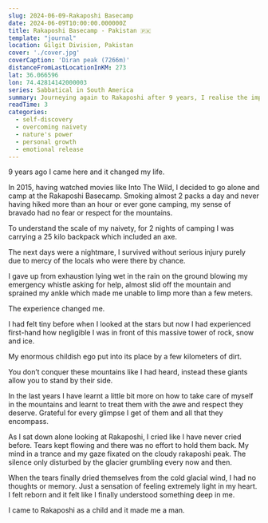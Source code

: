 ```yaml
---
slug: 2024-06-09-Rakaposhi Basecamp
date: 2024-06-09T10:00:00.000000Z
title: Rakaposhi Basecamp - Pakistan 🇵🇰
template: "journal"
location: Gilgit Division, Pakistan
cover: './cover.jpg'
coverCaption: 'Diran peak (7266m)'
distanceFromLastLocationInKM: 273
lat: 36.066596
lon: 74.42814142000003
series: Sabbatical in South America
summary: Journeying again to Rakaposhi after 9 years, I realise the importance of visiting this mountain again which leaves me reborn and weeping at the base of its majestic peak.
readTime: 3
categories:
  - self-discovery
  - overcoming naivety
  - nature's power
  - personal growth
  - emotional release
---
```


9 years ago I came here and it changed my life.

In 2015, having watched movies like Into The Wild, I decided to go alone and camp at the Rakaposhi Basecamp. Smoking almost 2 packs a day and never having hiked more than an hour or ever gone camping, my sense of bravado had no fear or respect for the mountains.

To understand the scale of my naivety, for 2 nights of camping I was carrying a 25 kilo backpack which included an axe.

The next days were a nightmare, I survived without serious injury purely due to mercy of the locals who were there by chance.

I gave up from exhaustion lying wet in the rain on the ground blowing my emergency whistle asking for help, almost slid off the mountain and sprained my ankle which made me unable to limp more than a few meters.

The experience changed me.

I had felt tiny before when I looked at the stars but now I had experienced first-hand how negligible I was in front of this massive tower of rock, snow and ice.

My enormous childish ego put into its place by a few kilometers of dirt. 

You don’t conquer these mountains like I had heard, instead these giants allow you to stand by their side.

In the last years I have learnt a little bit more on how to take care of myself in the mountains and learnt to treat them with the awe and respect they deserve. Grateful for every glimpse I get of them and all that they encompass.

As I sat down alone looking at Rakaposhi, I cried like I have never cried before. Tears kept flowing and there was no effort to hold them back. My mind in a trance and my gaze fixated on the cloudy rakaposhi peak. The silence only disturbed by the glacier grumbling every now and then.

When the tears finally dried themselves from the cold glacial wind, I had no thoughts or memory. Just a sensation of feeling extremely light in my heart. I felt reborn and it felt like I finally understood something deep in me.

I came to Rakaposhi as a child and it made me a man.